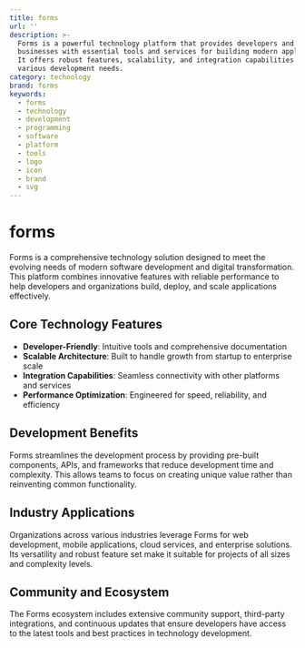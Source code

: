 ```yaml
---
title: forms
url: ''
description: >-
  Forms is a powerful technology platform that provides developers and
  businesses with essential tools and services for building modern applications.
  It offers robust features, scalability, and integration capabilities for
  various development needs.
category: technology
brand: forms
keywords:
  - forms
  - technology
  - development
  - programming
  - software
  - platform
  - tools
  - logo
  - icon
  - brand
  - svg
---
```


# forms

Forms is a comprehensive technology solution designed to meet the evolving needs of modern software development and digital transformation. This platform combines innovative features with reliable performance to help developers and organizations build, deploy, and scale applications effectively.

## Core Technology Features

- **Developer-Friendly**: Intuitive tools and comprehensive documentation
- **Scalable Architecture**: Built to handle growth from startup to enterprise scale
- **Integration Capabilities**: Seamless connectivity with other platforms and services
- **Performance Optimization**: Engineered for speed, reliability, and efficiency

## Development Benefits

Forms streamlines the development process by providing pre-built components, APIs, and frameworks that reduce development time and complexity. This allows teams to focus on creating unique value rather than reinventing common functionality.

## Industry Applications

Organizations across various industries leverage Forms for web development, mobile applications, cloud services, and enterprise solutions. Its versatility and robust feature set make it suitable for projects of all sizes and complexity levels.

## Community and Ecosystem

The Forms ecosystem includes extensive community support, third-party integrations, and continuous updates that ensure developers have access to the latest tools and best practices in technology development.
